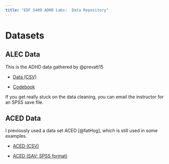 ```yaml
---
title: "EDF 5400 ADHD Labs:  Data Repository"
---
```


# Datasets



## ALEC Data

This is the ADHD data gathered by @prevatt15


* [Data (CSV)]('data/ACED-Subset.csv')

* [Codebook]('data/Alec-Subset-Codebook.pdf')

If you get really stuck on the data cleaning, you can email the instructor for an SPSS save file.

## ACED Data

I previously used a data set ACED [@fatHog], which is still used in some examples.

* [ACED (CSV)](data/ACED-Subset.csv)

* [ACED (SAV; SPSS format)](data/ACED-Subset.sav)

